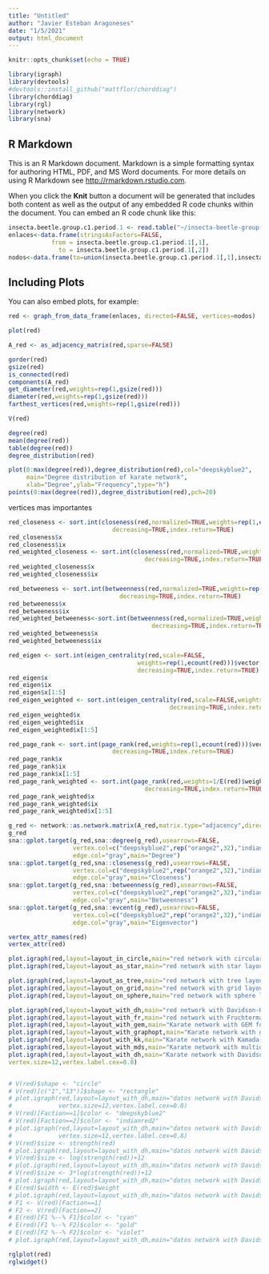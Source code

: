 ```yaml
---
title: "Untitled"
author: "Javier Esteban Aragoneses"
date: "1/5/2021"
output: html_document
---
```


```r
knitr::opts_chunk$set(echo = TRUE)
```
```r
library(igraph)
library(devtools)
#devtools::install_github("mattflor/chorddiag")
library(chorddiag)
library(rgl)
library(network)
library(sna)

```

## R Markdown

This is an R Markdown document. Markdown is a simple formatting syntax for authoring HTML, PDF, and MS Word documents. For more details on using R Markdown see <http://rmarkdown.rstudio.com>.

When you click the **Knit** button a document will be generated that includes both content as well as the output of any embedded R code chunks within the document. You can embed an R code chunk like this:

```r
insecta.beetle.group.c1.period.1 <- read.table("~/insecta-beetle-group-c1-period-1.edges", quote="\"", comment.char="")
enlaces<-data.frame(stringsAsFactors=FALSE,
            from = insecta.beetle.group.c1.period.1[,1],
              to = insecta.beetle.group.c1.period.1[,2])
nodos<-data.frame(to=union(insecta.beetle.group.c1.period.1[,1],insecta.beetle.group.c1.period.1[,2]))
```

## Including Plots

You can also embed plots, for example:

```r
red <- graph_from_data_frame(enlaces, directed=FALSE, vertices=nodos)
```

```r
plot(red)
```

```r
A_red <- as_adjacency_matrix(red,sparse=FALSE)

gorder(red)
gsize(red)
is_connected(red)
components(A_red)
get_diameter(red,weights=rep(1,gsize(red)))
diameter(red,weights=rep(1,gsize(red)))
farthest_vertices(red,weights=rep(1,gsize(red)))
```

```r
V(red)
```


```r
degree(red)
mean(degree(red))
table(degree(red))
degree_distribution(red)
```

```r

plot(0:max(degree(red)),degree_distribution(red),col="deepskyblue2",
     main="Degree distribution of karate network",
     xlab="Degree",ylab="Frequency",type="h")
points(0:max(degree(red)),degree_distribution(red),pch=20)
```
vertices mas importantes 
```r
red_closeness <- sort.int(closeness(red,normalized=TRUE,weights=rep(1,ecount(red))),
                             decreasing=TRUE,index.return=TRUE)
red_closeness$x
red_closeness$ix
red_weighted_closeness <- sort.int(closeness(red,normalized=TRUE,weights=1/E(red)$weight),
                                      decreasing=TRUE,index.return=TRUE)
red_weighted_closeness$x
red_weighted_closeness$ix
```
```r
red_betweeness <- sort.int(betweenness(red,normalized=TRUE,weights=rep(1,ecount(red))),
                               decreasing=TRUE,index.return=TRUE)
red_betweeness$x
red_betweeness$ix
red_weighted_betweeness<-sort.int(betweenness(red,normalized=TRUE,weights=1/E(red)$weight),
                                        decreasing=TRUE,index.return=TRUE)
red_weighted_betweeness$x
red_weighted_betweeness$ix

```
```r
red_eigen <- sort.int(eigen_centrality(red,scale=FALSE,
                                    weights=rep(1,ecount(red)))$vector,
                                    decreasing=TRUE,index.return=TRUE)
red_eigen$x
red_eigen$ix
red_eigen$x[1:5]
red_eigen_weighted <- sort.int(eigen_centrality(red,scale=FALSE,weights=1/E(red)$weight)$vector,
                                             decreasing=TRUE,index.return=TRUE)
red_eigen_weighted$x
red_eigen_weighted$ix
red_eigen_weighted$x[1:5]
```
```r
red_page_rank <- sort.int(page_rank(red,weights=rep(1,ecount(red)))$vector,
                             decreasing=TRUE,index.return=TRUE)
red_page_rank$x
red_page_rank$ix
red_page_rank$x[1:5]
red_page_rank_weighted <- sort.int(page_rank(red,weights=1/E(red)$weight)$vector,
                                      decreasing=TRUE,index.return=TRUE)
red_page_rank_weighted$x
red_page_rank_weighted$ix
red_page_rank_weighted$x[1:5]
```
```r
g_red <- network::as.network.matrix(A_red,matrix.type="adjacency",directed=FALSE)
g_red
sna::gplot.target(g_red,sna::degree(g_red),usearrows=FALSE,
                  vertex.col=c("deepskyblue2",rep("orange2",32),"indianred2"),
                  edge.col="gray",main="Degree")
sna::gplot.target(g_red,sna::closeness(g_red),usearrows=FALSE,
                  vertex.col=c("deepskyblue2",rep("orange2",32),"indianred2"),
                  edge.col="gray",main="Closeness")
sna::gplot.target(g_red,sna::betweenness(g_red),usearrows=FALSE,
                  vertex.col=c("deepskyblue2",rep("orange2",32),"indianred2"),
                  edge.col="gray",main="Betweenness")
sna::gplot.target(g_red,sna::evcent(g_red),usearrows=FALSE,
                  vertex.col=c("deepskyblue2",rep("orange2",32),"indianred2"),
                  edge.col="gray",main="Eigenvector")
```

```r
vertex_attr_names(red)
vertex_attr(red)
```
```r
plot.igraph(red,layout=layout_in_circle,main="red network with circular layout")
plot.igraph(red,layout=layout_as_star,main="red network with star layout")
```
```r
plot.igraph(red,layout=layout_as_tree,main="red network with tree layout")
plot.igraph(red,layout=layout_on_grid,main="red network with grid layout")
plot.igraph(red,layout=layout_on_sphere,main="red network with sphere layout")
```
```r
plot.igraph(red,layout=layout_with_dh,main="red network with Davidson-Harel layout")
plot.igraph(red,layout=layout_with_fr,main="red network with Fruchterman-Reingold layout")
plot.igraph(red,layout=layout_with_gem,main="Karate network with GEM force-directed layout")
plot.igraph(red,layout=layout_with_graphopt,main="Karate network with graphopt layout")
plot.igraph(red,layout=layout_with_kk,main="Karate network with Kamada-Kawai layout")
plot.igraph(red,layout=layout_with_mds,main="Karate network with multidimensional scaling layout")
plot.igraph(red,layout=layout_with_dh,main="Karate network with Davidson-Harel layout",
vertex.size=12,vertex.label.cex=0.8)
```
```r

```

```r
# V(red)$shape <- "circle"
# V(red)[c("1","13")]$shape <- "rectangle"
# plot.igraph(red,layout=layout_with_dh,main="datos network with Davidson-Harel layout",
#             vertex.size=12,vertex.label.cex=0.8)
# V(red)[Faction==1]$color <- "deepskyblue2"
# V(red)[Faction==2]$color <- "indianred2"
# plot.igraph(red,layout=layout_with_dh,main="datos network with Davidson-Harel layout",
#             vertex.size=12,vertex.label.cex=0.8)
# V(red)$size <- strength(red)
# plot.igraph(red,layout=layout_with_dh,main="datos network with Davidson-Harel layout")
# V(red)$size <- log(strength(red))+12
# plot.igraph(red,layout=layout_with_dh,main="datos network with Davidson-Harel layout")
# V(red)$size <- 3*log(strength(red))+12
# plot.igraph(red,layout=layout_with_dh,main="datos network with Davidson-Harel layout")
# E(red)$width <- E(red)$weight
# plot.igraph(red,layout=layout_with_dh,main="datos network with Davidson-Harel layout")
# F1 <- V(red)[Faction==1]
# F2 <- V(red)[Faction==2]
# E(red)[F1 %--% F1]$color <- "cyan"
# E(red)[F1 %--% F2]$color <- "gold"
# E(red)[F2 %--% F2]$color <- "violet"
# plot.igraph(red,layout=layout_with_dh,main="datos network with Davidson-Harel layout")
```
```r
rglplot(red)
rglwidget()
```

